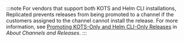 :::note
For vendors that support both KOTS and Helm CLI installations, Replicated prevents releases from being promoted to a channel if the customers assigned to the channel cannot install the release. For more information, see [Promoting KOTS-Only and Helm CLI-Only Releases](/vendor/releases-about#kots-helm-releases) in _About Channels and Releases_.
:::